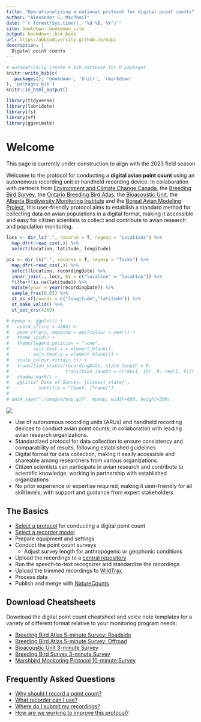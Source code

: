 ```yaml
--- 
title: "Operationalizing a national protocol for digital point counts"
author: "Alexander G. MacPhail"
date: "`r format(Sys.time(), '%d %B, %Y')`"
site: bookdown::bookdown_site
output: bookdown::bs4_book
url: https:/abbiodiversity.github.io/ndpc
description: |
  Digital point counts
---
```


```r
# automatically create a bib database for R packages
knitr::write_bib(c(
  .packages(), 'bookdown', 'knitr', 'rmarkdown'
), 'packages.bib')
knitr::is_html_output()

library(tidyverse)
library(lubridate)
library(fs)
library(sf)
library(gganimate)

```

# Welcome

::: {.rmdnote}
This page is currently under construction to align with the 2023 field season
:::

Welcome to the protocol for conducting a **digital avian point count** using an autonomous recording unit or handheld recording device. In collaboration with partners from [Environment and Climate Change Canada](), the [Breeding Bird Survey](), the [Ontario Breeding Bird Atlas](), the [Bioacoustic Unit](), the [Alberta Biodiversity Monitoring Institute]() and the [Boreal Avian Modeling Project](), this user-friendly protocol aims to establish a standard method for collecting data on avian populations in a digital format, making it accessible and easy for citizen scientists to collect and contribute to avian research and population monitoring.

```r

locs <- dir_ls(".", recurse = T, regexp = "Locations") %>%
  map_dfr(~read_csv(.)) %>%
  select(location, latitude, longitude)

pcs <- dir_ls(".", recurse = T, regexp = "Tasks") %>%
  map_dfr(~read_csv(.)) %>%
  select(location, recordingDate) %>%
  inner_join(., locs, by = c("location" = "location")) %>%
  filter(!is.na(latitude)) %>%
  mutate(year = year(recordingDate)) %>%
  sample_frac(0.03) %>%
  st_as_sf(coords = c("longitude","latitude")) %>%
  st_make_valid() %>%
  st_set_crs(4269)

# mymap <- ggplot() +
#   coord_sf(crs = 4269) +
#   geom_sf(pcs, mapping = aes(colour = year)) +
#   theme_void() +
#   theme(legend.position = "none",
#         axis.text.x = element_blank(),
#         axis.text.y = element_blank()) +
#   scale_colour_viridis_c() +
#   transition_states(recordingDate, state_length = 0,
#                     transition_length = c(rep(1, 10), 9, rep(1, 9))) +
#   shadow_mark() +
#   ggtitle('Date of Survey: {closest_state}',
#           subtitle = "Count: {frame}")
# 
# anim_save("./images/map.gif", mymap, width=600, height=300)
```

![](./images/map.gif)

- Use of autonomous recording units (ARUs) and handheld recording devices to conduct avian point counts, in collaboration with leading avian research organizations.
- Standardized protocol for data collection to ensure consistency and comparability of results, following established guidelines
- Digital format for data collection, making it easily accessible and shareable among researchers from various organizations.
- Citizen scientists can participate in avian research and contribute to scientific knowledge, working in partnership with established organizations
- No prior experience or expertise required, making it user-friendly for all skill levels, with support and guidance from expert stakeholders

## The Basics

- [Select a protocol](#download-cheatsheets) for conducting a digital point count
- [Select a recorder model](#selecting-a-recorder)
- Prepare equipment and settings
- Conduct the point count surveys
  + Adjust survey length for anthropogenic or geophonic conditions
- Upload the recordings to a [central repository](#data-submission)
- Run the speech-to-text recognizer and standardize the recordings
- Upload the trimmed recordings to [WildTrax]()
- Process data
- Publish and merge with [NatureCounts](#canavian)

## Download Cheatsheets {.unnumbered}

Download the digital point count cheatsheet and voice note templates for a variety of different format relative to your monitoring program needs:

- [Breeding Bird Atlas 5-minute Survey: Roadside]()
- [Breeding Bird Atlas 5-minute Survey: Offroad]()
- [Bioacoustic Unit 3-minute Survey]()
- [Breeding Bird Survey 3-minute Survey]()
- [Marshbird Monitoring Protocol 10-minute Survey]()

## Frequently Asked Questions {.unnumbered}

- [Why should I record a point count?](#introduction)
- [What recorder can I use?](#selecting-a-recorder)
- [Where do I submit my recordings?](#data-submission)
- [How are we working to improve this protocol?](#discussion)


